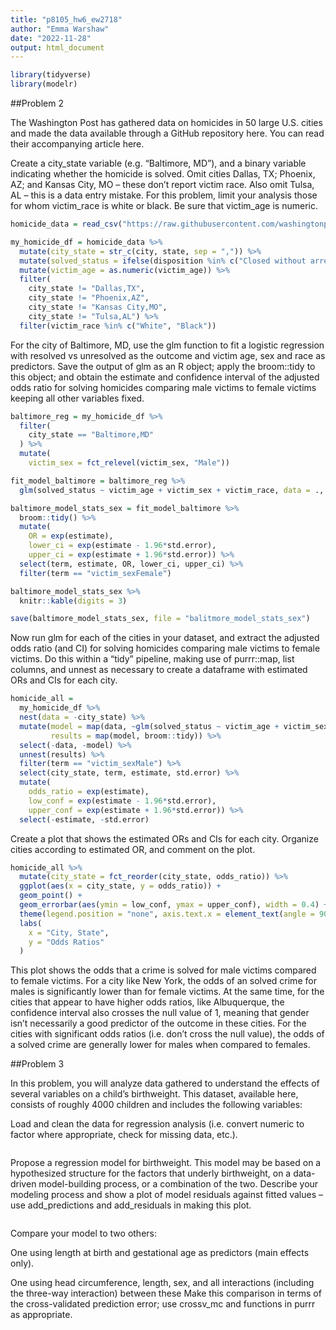 ```yaml
---
title: "p8105_hw6_ew2718"
author: "Emma Warshaw"
date: "2022-11-28"
output: html_document
---
```


```r
library(tidyverse)
library(modelr)
```

##Problem 2

The Washington Post has gathered data on homicides in 50 large U.S. cities and made the data available through a GitHub repository here. You can read their accompanying article here.

Create a city_state variable (e.g. “Baltimore, MD”), and a binary variable indicating whether the homicide is solved. Omit cities Dallas, TX; Phoenix, AZ; and Kansas City, MO – these don’t report victim race. Also omit Tulsa, AL – this is a data entry mistake. For this problem, limit your analysis those for whom victim_race is white or black. Be sure that victim_age is numeric.

```r
homicide_data = read_csv("https://raw.githubusercontent.com/washingtonpost/data-homicides/master/homicide-data.csv")

my_homicide_df = homicide_data %>%
  mutate(city_state = str_c(city, state, sep = ",")) %>% 
  mutate(solved_status = ifelse(disposition %in% c("Closed without arrest", "Open/No arrest"), 0 , 1)) %>%
  mutate(victim_age = as.numeric(victim_age)) %>%
  filter(
    city_state != "Dallas,TX",
    city_state != "Phoenix,AZ",
    city_state != "Kansas City,MO",
    city_state != "Tulsa,AL") %>% 
  filter(victim_race %in% c("White", "Black"))
```

For the city of Baltimore, MD, use the glm function to fit a logistic regression with resolved vs unresolved as the outcome and victim age, sex and race as predictors. Save the output of glm as an R object; apply the broom::tidy to this object; and obtain the estimate and confidence interval of the adjusted odds ratio for solving homicides comparing male victims to female victims keeping all other variables fixed.

```r
baltimore_reg = my_homicide_df %>%
  filter(
    city_state == "Baltimore,MD"
  ) %>% 
  mutate(
    victim_sex = fct_relevel(victim_sex, "Male"))

fit_model_baltimore = baltimore_reg %>%
  glm(solved_status ~ victim_age + victim_sex + victim_race, data = ., family = binomial())

baltimore_model_stats_sex = fit_model_baltimore %>% 
  broom::tidy() %>%
  mutate(
    OR = exp(estimate),
    lower_ci = exp(estimate - 1.96*std.error), 
    upper_ci = exp(estimate + 1.96*std.error)) %>%
  select(term, estimate, OR, lower_ci, upper_ci) %>% 
  filter(term == "victim_sexFemale")

baltimore_model_stats_sex %>% 
  knitr::kable(digits = 3)

save(baltimore_model_stats_sex, file = "balitmore_model_stats_sex")
```

Now run glm for each of the cities in your dataset, and extract the adjusted odds ratio (and CI) for solving homicides comparing male victims to female victims. Do this within a “tidy” pipeline, making use of purrr::map, list columns, and unnest as necessary to create a dataframe with estimated ORs and CIs for each city.

```r
homicide_all = 
  my_homicide_df %>%
  nest(data = -city_state) %>% 
  mutate(model = map(data, ~glm(solved_status ~ victim_age + victim_sex + victim_race, data = .x, family = binomial())),
         results = map(model, broom::tidy)) %>% 
  select(-data, -model) %>% 
  unnest(results) %>% 
  filter(term == "victim_sexMale") %>% 
  select(city_state, term, estimate, std.error) %>% 
  mutate(
    odds_ratio = exp(estimate),
    low_conf = exp(estimate - 1.96*std.error),
    upper_conf = exp(estimate + 1.96*std.error)) %>% 
  select(-estimate, -std.error)
```

Create a plot that shows the estimated ORs and CIs for each city. Organize cities according to estimated OR, and comment on the plot.

```r
homicide_all %>% 
  mutate(city_state = fct_reorder(city_state, odds_ratio)) %>% 
  ggplot(aes(x = city_state, y = odds_ratio)) +
  geom_point() +
  geom_errorbar(aes(ymin = low_conf, ymax = upper_conf), width = 0.4) +
  theme(legend.position = "none", axis.text.x = element_text(angle = 90)) +
  labs(
    x = "City, State",
    y = "Odds Ratios"
  )
```

This plot shows the odds that a crime is solved for male victims compared to female victims.  For a city like New York, the odds of an solved crime for males is significantly lower than for female victims.  At the same time, for the cities that appear to have higher odds ratios, like Albuquerque, the confidence interval also crosses the null value of 1, meaning that gender isn't necessarily a good predictor of the outcome in these cities.  For the cities with significant odds ratios (i.e. don't cross the null value), the odds of a solved crime are generally lower for males when compared to females.      

##Problem 3

In this problem, you will analyze data gathered to understand the effects of several variables on a child’s birthweight. This dataset, available here, consists of roughly 4000 children and includes the following variables:

Load and clean the data for regression analysis (i.e. convert numeric to factor where appropriate, check for missing data, etc.).

```r

```

Propose a regression model for birthweight. This model may be based on a hypothesized structure for the factors that underly birthweight, on a data-driven model-building process, or a combination of the two. Describe your modeling process and show a plot of model residuals against fitted values – use add_predictions and add_residuals in making this plot.

```r

```

Compare your model to two others:

One using length at birth and gestational age as predictors (main effects only). 

One using head circumference, length, sex, and all interactions (including the three-way interaction) between these
Make this comparison in terms of the cross-validated prediction error; use crossv_mc and functions in purrr as appropriate.

```r

```



